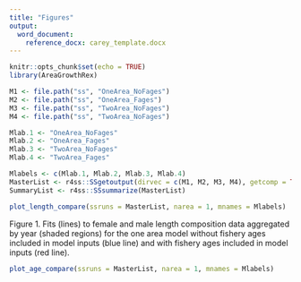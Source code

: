 ```yaml
---
title: "Figures"
output: 
  word_document:
    reference_docx: carey_template.docx
---
```


```r
knitr::opts_chunk$set(echo = TRUE)
library(AreaGrowthRex)
```

```r
M1 <- file.path("ss", "OneArea_NoFages")
M2 <- file.path("ss", "OneArea_Fages")
M3 <- file.path("ss", "TwoArea_NoFages")
M4 <- file.path("ss", "TwoArea_NoFages")

Mlab.1 <- "OneArea_NoFages"
Mlab.2 <- "OneArea_Fages"
Mlab.3 <- "TwoArea_NoFages"
Mlab.4 <- "TwoArea_Fages"

Mlabels <- c(Mlab.1, Mlab.2, Mlab.3, Mlab.4)
MasterList <- r4ss::SSgetoutput(dirvec = c(M1, M2, M3, M4), getcomp = TRUE, getcovar = TRUE)
SummaryList <- r4ss::SSsummarize(MasterList)
```

```r
plot_length_compare(ssruns = MasterList, narea = 1, mnames = Mlabels)
```

Figure 1. Fits (lines) to female and male length composition data aggregated by year (shaded regions) for the one area model without fishery ages included in model inputs (blue line) and with fishery ages included in model inputs (red line).

```r
plot_age_compare(ssruns = MasterList, narea = 1, mnames = Mlabels)
```
